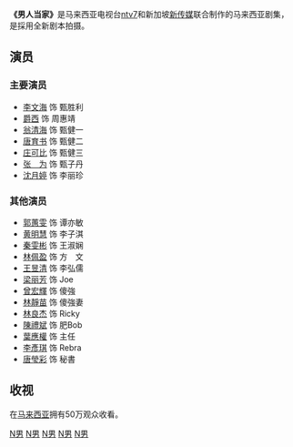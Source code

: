 {{multiple issues|
{{advert|time=2018-01-20T08:53:17+00:00}}
{{copyedit|time=2018-01-20T08:53:17+00:00}}
{{unreferenced|time=2018-01-20T08:53:17+00:00}}
}}
{{新传媒中文电视节目
|中文节目名=男人当家
|英文节目名={{lang|en|Man Of The House}}
|制作年份=
|海外推出日期=
|8频道首播日期=2007年10月22日-2007年11月16日
|8频道首播时间=星期一至五，晚上7:00pm
|ntv7首播日期=2007年5月3日-2007年5月30日
|ntv7首播时间=星期一至五，晚上9:30pm
|监制=袁樹偉
|编导=郭贄豪
|制作统筹=高蕙萍
|助理编导=李秀珍
|编审=翁秀紅、巫紹棋
|编剧=巫紹棋
|故事=
|集数=20
|剧种=
|外景=
|制作公司=
|主演=[[李文海|李文海]]<br>[[翁清海|翁清海]]<br>[[唐育书|唐育书]]<br>[[庄可比|庄可比]]<br>[[郭蕙雯|郭蕙雯]]
|主题曲=活过
|作曲=吳劍泓
|填詞=吳劍泓、許環良
|主唱=[[阿杜|阿杜]]
}}
'''《男人当家》'''是马来西亚电视台[[ntv7|ntv7]]和新加坡[[新传媒|新传媒]]联合制作的马来西亚剧集，是採用全新剧本拍摄。

==演员==
===主要演员===
*[[李文海_(演員)|李文海]] 饰 甄胜利
*[[爵西|爵西]]   饰   周惠靖
*[[翁清海|翁清海]] 饰 甄健一
*[[唐育书|唐育书]] 饰 甄健二
*[[庄可比|庄可比]] 饰 甄健三
*[[张为|张　为]] 饰 甄子丹
*[[沈月婷|沈月婷]] 饰 李丽珍

===其他演员===
*[[郭蕙雯|郭蕙雯]] 饰 谭亦敏
*[[黄明慧|黄明慧]] 饰 李子淇
*[[秦雯彬|秦雯彬]] 饰 王淑娴
*[[林佩盈|林佩盈]] 饰 方　文
*[[王昱清|王昱清]] 饰 李弘儒
*[[梁丽芳|梁丽芳]] 饰 Joe
*[[曾宏輝|曾宏輝]] 饰 傻強
*[[林靜苗|林靜苗]] 饰 傻強妻
*[[林良杰|林良杰]] 饰 Ricky
*[[陳禮斌|陳禮斌]] 饰 肥Bob
*[[葉應權|葉應權]] 饰 主任
*[[李彥琪|李彥琪]] 饰 Rebra
*[[唐瑩彩|唐瑩彩]] 饰 秘書

==收视==
在[[马来西亚|马来西亚]]拥有50万观众收看。


{{電視節目的變遷
|電視台={{SIN}} [[新傳媒8頻道|新傳媒電視第8波道]]
|播放檔次=（星期一到星期五 19:00到20:00）節目
|節目名稱='''男人当家'''<br />（2007年10月22日-2007年11月16日）
|上一節目=[[|]]<br />（2007年9月24日-2007年10月19日）
|下一節目=[[|]]<br />（2007年11月19日-2007年12月14日）
}}

{{電視節目的變遷
|電視台={{MYS}} [[NTV7|NTV7]]
|播放檔次=（星期一到星期五 22:00到23:00）節目
|節目名稱=[[男人當家|男人當家]]<br />（2007年5月3日-2007年5月30日）
|上一節目=[[情有可緣|情有可緣]]<br />（2006年11月27日-2006年12月29日）
|下一節目=[[美麗的氣味|美麗的氣味]]<br />（2007年7月23日-2007年9月4日）
}}

{{Ntv7}}

[[Category:马来西亚电视剧|N男]]
[[Category:新傳媒合拍劇|N男]]
[[Category:中文連續劇|N男]]
[[Category:2007年新加坡電視劇集|N男]]
[[Category:新加坡家庭劇|N男]]